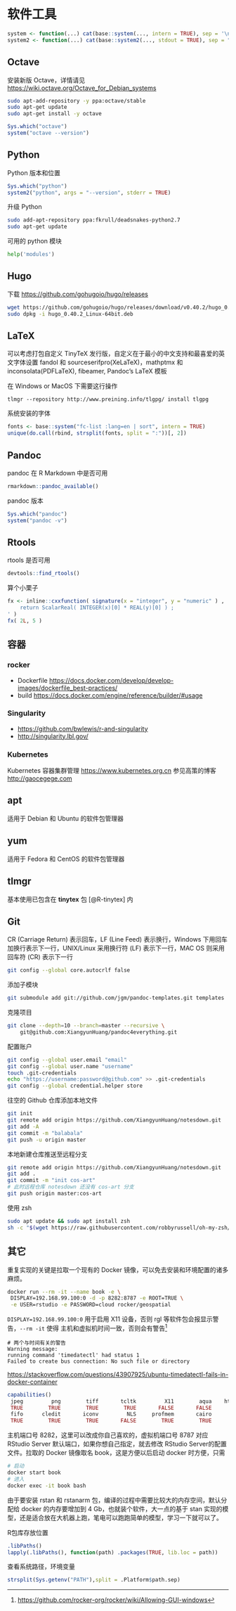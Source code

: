 # 软件工具 {#other-tools}

```{r include=FALSE}
system <- function(...) cat(base::system(..., intern = TRUE), sep = '\n')
system2 <- function(...) cat(base::system2(..., stdout = TRUE), sep = "\n")
```

## Octave

安装新版 Octave，详情请见 <https://wiki.octave.org/Octave_for_Debian_systems>

```bash
sudo apt-add-repository -y ppa:octave/stable
sudo apt-get update
sudo apt-get install -y octave
```

```{r}
Sys.which("octave")
system("octave --version")
```


## Python

Python 版本和位置

```{r}
Sys.which("python")
system2("python", args = "--version", stderr = TRUE)
```


升级 Python

```bash
sudo add-apt-repository ppa:fkrull/deadsnakes-python2.7  
sudo apt-get update  
```

可用的 python 模块

```{python}
help('modules')
```

## Hugo

下载 <https://github.com/gohugoio/hugo/releases>

```bash
wget https://github.com/gohugoio/hugo/releases/download/v0.40.2/hugo_0.40.2_Linux-64bit.deb
sudo dpkg -i hugo_0.40.2_Linux-64bit.deb
```

## LaTeX 

可以考虑打包自定义 TinyTeX 发行版，自定义在于最小的中文支持和最喜爱的英文字体设置 fandol 和 sourceserifpro(XeLaTeX)，mathptmx 和 inconsolata(PDFLaTeX), fibeamer, Pandoc's LaTeX 模板 

在 Windows or MacOS 下需要这行操作

```
tlmgr --repository http://www.preining.info/tlgpg/ install tlgpg
```

系统安装的字体

```{r}
fonts <- base::system("fc-list :lang=en | sort", intern = TRUE)
unique(do.call(rbind, strsplit(fonts, split = ":"))[, 2])
```

## Pandoc

pandoc 在 R Markdown 中是否可用

```{r}
rmarkdown::pandoc_available()
```

pandoc 版本

```{r}
Sys.which("pandoc")
system("pandoc -v")
```

## Rtools

rtools 是否可用

```{r}
devtools::find_rtools()
```

算个小栗子

```{r rtools}
fx <- inline::cxxfunction( signature(x = "integer", y = "numeric" ) , '
	return ScalarReal( INTEGER(x)[0] * REAL(y)[0] ) ;
' )
fx( 2L, 5 ) 
```


## 容器 {#container}

### rocker

- Dockerfile <https://docs.docker.com/develop/develop-images/dockerfile_best-practices/>
- build <https://docs.docker.com/engine/reference/builder/#usage>

### Singularity

- <https://github.com/bwlewis/r-and-singularity>
- <http://singularity.lbl.gov/>

### Kubernetes

Kubernetes 容器集群管理 <https://www.kubernetes.org.cn>
参见高策的博客 <http://gaocegege.com>

## apt

适用于 Debian 和 Ubuntu 的软件包管理器

## yum

适用于 Fedora 和 CentOS 的软件包管理器

## tlmgr

基本使用已包含在 **tinytex** \index{tinytex}包 [@R-tinytex] 内


## Git

CR (Carriage Return) 表示回车，LF (Line Feed) 表示换行，Windows 下用回车加换行表示下一行，UNIX/Linux 采用换行符 (LF) 表示下一行，MAC OS 则采用回车符 (CR) 表示下一行

```bash
git config --global core.autocrlf false
```

添加子模块

```bash
git submodule add git://github.com/jgm/pandoc-templates.git templates
```

克隆项目

```bash
git clone --depth=10 --branch=master --recursive \
    git@github.com:XiangyunHuang/pandoc4everything.git
```

配置账户

```bash
git config --global user.email "email"
git config --global user.name "username"
touch .git-credentials
echo "https://username:password@github.com" >> .git-credentials
git config --global credential.helper store
```

往空的 Github 仓库添加本地文件

```bash
git init
git remote add origin https://github.com/XiangyunHuang/notesdown.git
git add -A
git commit -m "balabala"
git push -u origin master
```

本地新建仓库推送至远程分支

```bash
git remote add origin https://github.com/XiangyunHuang/notesdown.git
git add .
git commit -m "init cos-art"
# 此时远程仓库 notesdown 还没有 cos-art 分支
git push origin master:cos-art
```

使用 zsh

```bash
sudo apt update && sudo apt install zsh
sh -c "$(wget https://raw.githubusercontent.com/robbyrussell/oh-my-zsh/master/tools/install.sh -O -)"
```


## 其它

重复实现的关键是拉取一个现有的 Docker 镜像，可以免去安装和环境配置的诸多麻烦。

```bash
docker run --rm -it --name book -e \
 DISPLAY=192.168.99.100:0 -d -p 8282:8787 -e ROOT=TRUE \
 -e USER=rstudio -e PASSWORD=cloud rocker/geospatial
```

`DISPLAY=192.168.99.100:0` 用于启用 X11 设备，否则 rgl 等软件包会报显示警告，`--rm -it` 使得 主机和虚拟机时间一致，否则会有警告^[<https://github.com/rocker-org/rocker/wiki/Allowing-GUI-windows>]

```
# 两个与时间有关的警告
Warning message:
running command 'timedatectl' had status 1 
Failed to create bus connection: No such file or directory
```

<https://stackoverflow.com/questions/43907925/ubuntu-timedatectl-fails-in-docker-container>

```r
capabilities()
 jpeg         png        tiff       tcltk         X11        aqua    http/ftp     sockets      libxml 
 TRUE        TRUE        TRUE        TRUE       FALSE       FALSE        TRUE        TRUE        TRUE 
 fifo      cledit       iconv         NLS     profmem       cairo         ICU long.double     libcurl 
 TRUE        TRUE        TRUE       FALSE        TRUE        TRUE        TRUE        TRUE        TRUE 
```
主机端口号 8282，这里可以改成你自己喜欢的，虚拟机端口号 8787 对应 RStudio Server 默认端口，如果你想自己指定，就去修改 RStudio Server的配置文件。拉取的 Docker 镜像取名 book，这是方便以后启动 docker 时方便，只需

```bash
# 启动
docker start book
# 进入
docker exec -it book bash
```

由于要安装 rstan 和 rstanarm 包，编译的过程中需要比较大的内存空间，默认分配给 docker 的内存要增加到 4 Gb，也就装个软件，大一点的基于 stan 实现的模型，还是适合放在大机器上跑，笔电可以跑跑简单的模型，学习一下就可以了。

R包库存放位置

```{r}
.libPaths()
lapply(.libPaths(), function(path) .packages(TRUE, lib.loc = path))
```

查看系统路径，环境变量

```{r}
strsplit(Sys.getenv("PATH"),split = .Platform$path.sep)
```
